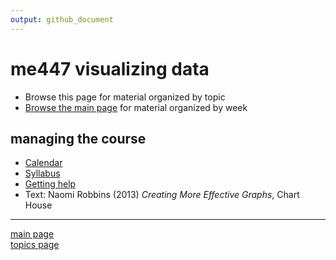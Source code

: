 ```yaml
---
output: github_document
---
```


# me447 visualizing data

- Browse this page for material organized by topic  
- [Browse the main page](../README.md) for material organized by week 

## managing the course

- [Calendar](../cm/cm002_calendar.pdf) 
- [Syllabus](../cm/cm003_syllabus.md)
- [Getting help](../cm/cm004_getting-help.md) 
- Text: Naomi Robbins (2013) *Creating More Effective Graphs*, Chart House 

---

[main page](../README.md)<br> 
[topics page](cm001_org-by-topic.md)
